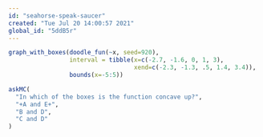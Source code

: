 ```yaml
---
id: "seahorse-speak-saucer"
created: "Tue Jul 20 14:00:57 2021"
global_id: "5ddB5r"
---
```


```r
graph_with_boxes(doodle_fun(~x, seed=920),
                 interval = tibble(x=c(-2.7, -1.6, 0, 1, 3),
                                   xend=c(-2.3, -1.3, .5, 1.4, 3.4)),
                 bounds(x=-5:5))
```
```r
askMC(
  "In which of the boxes is the function concave up?",
  "+A and E+",
  "B and D",
  "C and D"
)
```


